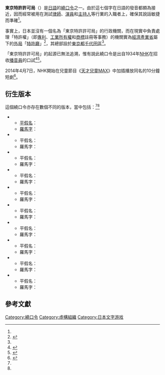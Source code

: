 '''東京特許許可局'''（{{jp|j=東京特許許可局|hg=とうきょうとっきょきょかきょく|rm=Tōkyō tokkyo kyoka kyoku|lead=yes}}）是[[日語|日語]]的[[繞口令|繞口令]]之一。由於這七個字在日語的發音都頗為接近，因而經常被用在測試[[律師|律師]]、[[演員|演員]]和[[主持人|主持人]]等行業的入職者上，確保其說話敏捷而準確<ref name=aigipat/>。

事實上，日本並沒有一個名為「東京特許許可局」的行政機關，而在現實中負責處理「特許權」（即[[專利|專利]]、[[工業所有權|工業所有權]]和[[商標|商標]]註冊等事務）的機關實為[[經濟產業省|經濟產業省]]屬下的[[外局|外局]]「[[特許廳_(日本)|特許廳]]」<ref name=navi>{{cite web|title=Q9-4 東京特許許可局は実在しないって本当？|url=http://www.tokkyonavi.com/qanda/basic/東京特許許可局.html|publisher=特許ナビ|accessdate=2014-08-02|deadurl=yes|archiveurl=https://web.archive.org/web/20140820182823/http://www.tokkyonavi.com/qanda/basic/%E6%9D%B1%E4%BA%AC%E7%89%B9%E8%A8%B1%E8%A8%B1%E5%8F%AF%E5%B1%80.html|archivedate=2014年8月20日|df=}}</ref>，其總部設於[[東京都|東京都]][[千代田區|千代田區]]<ref name=aigipat/>。

「東京特許許可局」的起源已無法追溯，惟有說此繞口令是出自1934年[[NHK|NHK]]在招收[[播音員|播音員]]的口試<ref>{{cite news|newspaper=[[讀賣新聞|讀賣新聞]]東京版|date=1997-05-12|pages=28}}</ref><ref name=aigipat>{{cite web|title=【た行】の知財・特許用語|url=http://jp.aigipat.com/dict/t_138.html|accessdate=2014-08-02|archive-date=2016-03-04|archive-url=https://web.archive.org/web/20160304092915/http://jp.aigipat.com/dict/t_138.html|dead-url=no}}</ref>。

2014年4月7日，NHK開始在兒童節目《[[天才兒童MAX|天才兒童MAX]]》中加插播放同名的10分鐘短劇<ref>{{cite web|title=東京特許許可局 （天てれドラマ）|url=http://www4.nhk.or.jp/tokkyo/|publisher=[[NHK|NHK]]|accessdate=2014-08-02|deadurl=yes|archiveurl=https://web.archive.org/web/20140716093532/http://www4.nhk.or.jp/tokkyo/|archivedate=2014-07-16}}</ref>。

== 衍生版本 ==
這個繞口令亦存在數個不同的版本，當中包括：<ref name=navi/><ref name=aigipat/>

* {{lang|ja|東京都特許許可局}}
** [[平假名|平假名]]：{{lang|ja|とうきょうとっきょきょかきょく}}
** [[日語羅馬字|羅馬字]]：{{lang|en|Tōkyō Tokkyo Kyoka-kyoku}}
* {{lang|ja|東京特許許可局局長}}
** 平假名：{{lang|ja|とうきょうとっきょきょかきょくきょくちょう}}
** 羅馬字：{{lang|en|Tōkyō Tokkyo Kyoka-kyoku kyokuchō}}
* {{lang|ja|東京特許許可局局長の許可}}
** 平假名：{{lang|ja|とうきょうとっきょきょかきょくきょくちょうのきょか}}
** 羅馬字：{{lang|en|Tōkyō Tokkyo Kyoka-kyoku kyokuchō no kyoka}}
* {{lang|ja|東京特許許可局局長、急遽特許許可却下}}
** 平假名：{{lang|ja|とうきょうとっきょきょかきょくきょくちょう、きゅうきょとっきょきょかきゃっか}}
** 羅馬字：{{lang|en|Tōkyō Tokkyo Kyoka-kyoku kyokuchō, Kyūkyo tokkyo kyoka kyakka}}
* {{lang|ja|東京特許許可局局長、今日、急遽許可却下}}
** 平假名：{{lang|ja|とうきょうとっきょきょかきょくきょくちょう、きょう、きゅうきょきょかきゃっか}}
** 羅馬字：{{lang|en|Tōkyō Tokkyo Kyoka-kyoku kyokuchō, kyō, kyūkyo kyoka kyakka}}
* {{lang|ja|東京特許許可局局長、急遽、供給許可却下}}
** 平假名：{{lang|ja|とうきょうとっきょきょかきょくきょくちょう、きゅうきょ、きょうきゅうきょかきゃっか}}
** 羅馬字：{{lang|en|Tōkyō Tokkyo Kyoka-kyoku kyokuchō, kyūkyo, kyōkyū kyoka kyakka}}
* {{lang|ja|農商務省特許局、日本銀行国庫局、専売特許許可局、東京特許許可局}}
** 平假名：{{lang|ja|のうしょうむしょうとっきょきょく、にっぽんぎんこうこっこきょく、せんばいとっきょきょかきょく、とうきょうとっきょきょかきょく}}
** 羅馬字：{{lang|en|Nōshōmu-shō Tokkyo-kyoku, Nippon Ginkō Kokko-kyoku, Senbai-Tokkyo Kyoka-kyoku, Tōkyō Tokkyo Kyoka-kyoku}}
* {{lang|ja|東京特許許可局許可却下どっちか?}}
** 平假名：{{lang|ja|とうきょうとっきょきょかきょくきょかきゃっかどっちか?}}
** 羅馬字：{{lang|en|Tōkyō Tokkyo Kyoka-kyoku kyoka kyakka dotchi ka?}}
* {{lang|ja|東京特許許可局局長、作曲、東京特許許可局協奏曲}}
** 平假名：{{lang|ja|とうきょうとっきょきょかきょくきょくちょう、さっきょく、とうきょうとっきょきょかきょくきょうそうきょく}}
** 羅馬字：{{lang|en|Tōkyō Tokkyo Kyoka-kyoku kyokuchō, sakkyoku, Tōkyō Tokkyo Kyoka-kyoku Kyōsōkyoku}}
* {{lang|ja|東京特許許可局局長今日急遽許可課係長長期休暇許可拒否}}
** 平假名：{{lang|ja|とうきょうとっきょきょかきょくきょくちょうきょうきゅうきょきょかかかかりちょうちょうききゅうかきょかきょひ}}
** 羅馬字：{{lang|en|Tōkyō Tokkyo Kyoka-kyoku kyokuchō kyō kyūkyo Kyoka-ka kakarichō chōki kyūka kyoka kyohi}}

== 參考文獻 ==
<references />

[[Category:繞口令|Category:繞口令]]
[[Category:虛構組織|Category:虛構組織]]
[[Category:日本文字游戏|Category:日本文字游戏]]